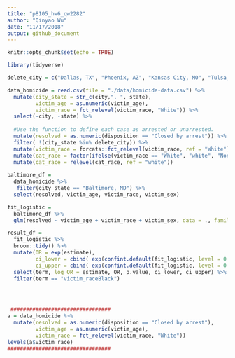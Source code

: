 ```yaml
---
title: "p8105_hw6_qw2282"
author: "Qinyao Wu"
date: "11/17/2018"
output: github_document
---
```


```r
knitr::opts_chunk$set(echo = TRUE)

library(tidyverse)

```

```r


delete_city = c("Dallas, TX", "Phoenix, AZ", "Kansas City, MO", "Tulsa, AL")

data_homicide = read.csv(file = "./data/homicide-data.csv") %>% 
  mutate(city_state = str_c(city,", ", state), 
         victim_age = as.numeric(victim_age),
         victim_race = fct_relevel(victim_race, "White")) %>% 
  select(-city, -state) %>% 
  
  #Use the function to define each case as arrested or unarrested. 
  mutate(resolved = as.numeric(disposition == "Closed by arrest")) %>% 
  filter( !(city_state %in% delete_city)) %>% 
  mutate(victim_race = forcats::fct_relevel(victim_race, ref = "White")) %>% 
  mutate(cat_race = factor(ifelse(victim_race == "White", "white", "Non-white"))) %>% 
  mutate(cat_race = relevel(cat_race, ref = "white")) 
 
baltimore_df = 
  data_homicide %>% 
   filter(city_state == "Baltimore, MD") %>% 
  select(resolved, victim_age, victim_race, victim_sex) 

fit_logistic = 
  baltimore_df %>% 
  glm(resolved ~ victim_age + victim_race + victim_sex, data = ., family = binomial()) 

result_df = 
  fit_logistic %>% 
  broom::tidy() %>% 
  mutate(OR = exp(estimate), 
         ci_lower = cbind( exp(confint.default(fit_logistic, level = 0.95)))[,1],
         ci_upper = cbind( exp(confint.default(fit_logistic, level = 0.95)))[,2]) %>%
  select(term, log_OR = estimate, OR, p.value, ci_lower, ci_upper) %>% 
  filter(term == "victim_raceBlack")




 ################################
a = data_homicide %>%   
  mutate(resolved = as.numeric(disposition == "Closed by arrest"),
         victim_age = as.numeric(victim_age),
         victim_race = fct_relevel(victim_race, "White"))
levels(a$victim_race)
#################################
```

